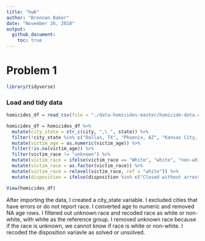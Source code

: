 ```yaml
---
title: "hw6"
author: "Brennan Baker"
date: "November 26, 2018"
output:
  github_document:
    toc: true
---
```

# Problem 1

```r
library(tidyverse)
```

### Load and tidy data

```r
homicides_df = read_csv(file = "./data-homicides-master/homicide-data.csv")

homicides_df = homicides_df %>% 
  mutate(city_state = str_c(city, ",\ ", state)) %>% 
  filter(!city_state %in% c("Dallas, TX", "Phoenix, AZ", "Kansas City, MO", "Tulsa, AL")) %>% 
  mutate(victim_age = as.numeric(victim_age)) %>% 
  filter(!is.na(victim_age)) %>% 
  filter(victim_race != "unknown") %>% 
  mutate(victim_race = ifelse(victim_race == "White", "white", "non-white")) %>% 
  mutate(victim_race = as.factor(victim_race)) %>% 
  mutate(victim_race = relevel(victim_race, ref = "white")) %>% 
  mutate(disposition = ifelse(disposition %in% c("Closed without arrest", "Open/No arrest"), "unsolved", "solved"))

View(homicides_df)

```

After importing the data, I created a city_state variable. I excluded cities that have errors or do not report race. I converted age to numeric and removed NA age rows. I filtered out unknown race and recoded race as white or non-white, with white as the reference group. I removed unknown race because if the race is unknown, we cannot know if race is white or non-white. I recoded the disposition variavle as solved or unsolved. 